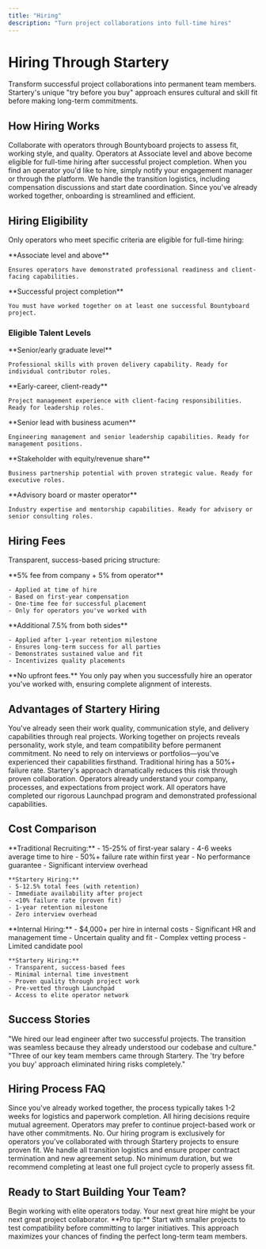 ```yaml
---
title: "Hiring"
description: "Turn project collaborations into full-time hires"
---
```


# Hiring Through Startery

Transform successful project collaborations into permanent team members. Startery's unique "try before you buy" approach ensures cultural and skill fit before making long-term commitments.

## How Hiring Works

<Steps>
  <Step title="Work Together First">
    Collaborate with operators through Bountyboard projects to assess fit, working style, and quality.
  </Step>
  <Step title="Identify Great Fits">
    Operators at Associate level and above become eligible for full-time hiring after successful project completion.
  </Step>
  <Step title="Express Interest">
    When you find an operator you'd like to hire, simply notify your engagement manager or through the platform.
  </Step>
  <Step title="Facilitate Introduction">
    We handle the transition logistics, including compensation discussions and start date coordination.
  </Step>
  <Step title="Seamless Onboarding">
    Since you've already worked together, onboarding is streamlined and efficient.
  </Step>
</Steps>

## Hiring Eligibility

Only operators who meet specific criteria are eligible for full-time hiring:

<CardGroup cols={2}>
  <Card title="Talent Level" icon="star">
    **Associate level and above**
    
    Ensures operators have demonstrated professional readiness and client-facing capabilities.
  </Card>
  <Card title="Project History" icon="handshake">
    **Successful project completion**
    
    You must have worked together on at least one successful Bountyboard project.
  </Card>
</CardGroup>

### Eligible Talent Levels

<Cards>
  <Card title="Associate" icon="user-check">
    **Senior/early graduate level**
    
    Professional skills with proven delivery capability. Ready for individual contributor roles.
  </Card>
  <Card title="PM" icon="clipboard-list">
    **Early-career, client-ready**
    
    Project management experience with client-facing responsibilities. Ready for leadership roles.
  </Card>
  <Card title="EM" icon="users-gear">
    **Senior lead with business acumen**
    
    Engineering management and senior leadership capabilities. Ready for management positions.
  </Card>
  <Card title="Partner" icon="handshake">
    **Stakeholder with equity/revenue share**
    
    Business partnership potential with proven strategic value. Ready for executive roles.
  </Card>
  <Card title="Elder" icon="crown">
    **Advisory board or master operator**
    
    Industry expertise and mentorship capabilities. Ready for advisory or senior consulting roles.
  </Card>
</Cards>

## Hiring Fees

Transparent, success-based pricing structure:

<Tabs>
  <Tab title="Initial Hire">
    **5% fee from company + 5% from operator**
    
    - Applied at time of hire
    - Based on first-year compensation
    - One-time fee for successful placement
    - Only for operators you've worked with
  </Tab>
  
  <Tab title="Retention Milestone">
    **Additional 7.5% from both sides**
    
    - Applied after 1-year retention milestone
    - Ensures long-term success for all parties
    - Demonstrates sustained value and fit
    - Incentivizes quality placements
  </Tab>
</Tabs>

<Note>
**No upfront fees.** You only pay when you successfully hire an operator you've worked with, ensuring complete alignment of interests.
</Note>

## Advantages of Startery Hiring

<Accordion>
  <Accordion title="Proven Track Record">
    You've already seen their work quality, communication style, and delivery capabilities through real projects.
  </Accordion>
  
  <Accordion title="Cultural Fit Validation">
    Working together on projects reveals personality, work style, and team compatibility before permanent commitment.
  </Accordion>
  
  <Accordion title="Skill Verification">
    No need to rely on interviews or portfolios—you've experienced their capabilities firsthand.
  </Accordion>
  
  <Accordion title="Reduced Risk">
    Traditional hiring has a 50%+ failure rate. Startery's approach dramatically reduces this risk through proven collaboration.
  </Accordion>
  
  <Accordion title="Streamlined Onboarding">
    Operators already understand your company, processes, and expectations from project work.
  </Accordion>
  
  <Accordion title="Pre-Vetted Quality">
    All operators have completed our rigorous Launchpad program and demonstrated professional capabilities.
  </Accordion>
</Accordion>

## Cost Comparison

<Tabs>
  <Tab title="vs. Traditional Recruiting">
    **Traditional Recruiting:**
    - 15-25% of first-year salary
    - 4-6 weeks average time to hire
    - 50%+ failure rate within first year
    - No performance guarantee
    - Significant interview overhead
    
    **Startery Hiring:**
    - 5-12.5% total fees (with retention)
    - Immediate availability after project
    - <10% failure rate (proven fit)
    - 1-year retention milestone
    - Zero interview overhead
  </Tab>
  
  <Tab title="vs. Internal Hiring">
    **Internal Hiring:**
    - $4,000+ per hire in internal costs
    - Significant HR and management time
    - Uncertain quality and fit
    - Complex vetting process
    - Limited candidate pool
    
    **Startery Hiring:**
    - Transparent, success-based fees
    - Minimal internal time investment
    - Proven quality through project work
    - Pre-vetted through Launchpad
    - Access to elite operator network
  </Tab>
</Tabs>

## Success Stories

<CardGroup cols={2}>
  <Card title="Startup Success" icon="rocket">
    "We hired our lead engineer after two successful projects. The transition was seamless because they already understood our codebase and culture."
  </Card>
  <Card title="Scale-Up Growth" icon="chart-line">
    "Three of our key team members came through Startery. The 'try before you buy' approach eliminated hiring risks completely."
  </Card>
</CardGroup>

## Hiring Process FAQ

<AccordionGroup>
  <Accordion title="How long does the hiring process take?">
    Since you've already worked together, the process typically takes 1-2 weeks for logistics and paperwork completion.
  </Accordion>
  
  <Accordion title="What if the operator doesn't want to be hired?">
    All hiring decisions require mutual agreement. Operators may prefer to continue project-based work or have other commitments.
  </Accordion>
  
  <Accordion title="Can I hire operators who haven't worked on my projects?">
    No. Our hiring program is exclusively for operators you've collaborated with through Startery projects to ensure proven fit.
  </Accordion>
  
  <Accordion title="What about non-compete or contract obligations?">
    We handle all transition logistics and ensure proper contract termination and new agreement setup.
  </Accordion>
  
  <Accordion title="Is there a minimum project duration before hiring?">
    No minimum duration, but we recommend completing at least one full project cycle to properly assess fit.
  </Accordion>
</AccordionGroup>

## Ready to Start Building Your Team?

<Card title="Post Your First Project" icon="users" href="https://startery.io">
  Begin working with elite operators today. Your next great hire might be your next great project collaborator.
</Card>

<Tip>
**Pro tip:** Start with smaller projects to test compatibility before committing to larger initiatives. This approach maximizes your chances of finding the perfect long-term team members.
</Tip> 
